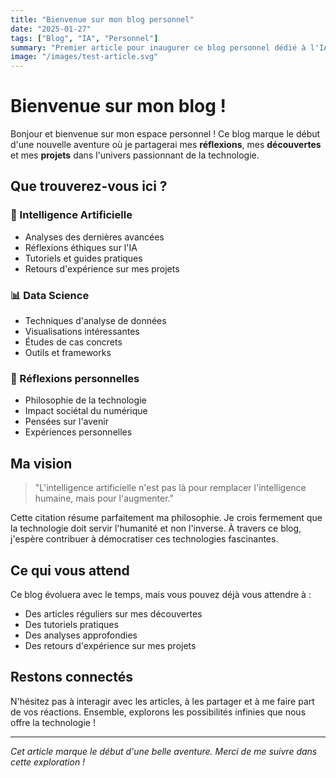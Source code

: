 ```yaml
---
title: "Bienvenue sur mon blog personnel"
date: "2025-01-27"
tags: ["Blog", "IA", "Personnel"]
summary: "Premier article pour inaugurer ce blog personnel dédié à l'IA, la data science et mes réflexions personnelles."
image: "/images/test-article.svg"
---
```


# Bienvenue sur mon blog !

Bonjour et bienvenue sur mon espace personnel ! Ce blog marque le début d'une nouvelle aventure où je partagerai mes **réflexions**, mes **découvertes** et mes **projets** dans l'univers passionnant de la technologie.

## Que trouverez-vous ici ?

### 🤖 Intelligence Artificielle
- Analyses des dernières avancées
- Réflexions éthiques sur l'IA
- Tutoriels et guides pratiques
- Retours d'expérience sur mes projets

### 📊 Data Science
- Techniques d'analyse de données
- Visualisations intéressantes
- Études de cas concrets
- Outils et frameworks

### 💭 Réflexions personnelles
- Philosophie de la technologie
- Impact sociétal du numérique
- Pensées sur l'avenir
- Expériences personnelles

## Ma vision

> "L'intelligence artificielle n'est pas là pour remplacer l'intelligence humaine, mais pour l'augmenter."

Cette citation résume parfaitement ma philosophie. Je crois fermement que la technologie doit servir l'humanité et non l'inverse. À travers ce blog, j'espère contribuer à démocratiser ces technologies fascinantes.

## Ce qui vous attend

Ce blog évoluera avec le temps, mais vous pouvez déjà vous attendre à :

- Des articles réguliers sur mes découvertes
- Des tutoriels pratiques
- Des analyses approfondies
- Des retours d'expérience sur mes projets

## Restons connectés

N'hésitez pas à interagir avec les articles, à les partager et à me faire part de vos réactions. Ensemble, explorons les possibilités infinies que nous offre la technologie !

---

*Cet article marque le début d'une belle aventure. Merci de me suivre dans cette exploration !*